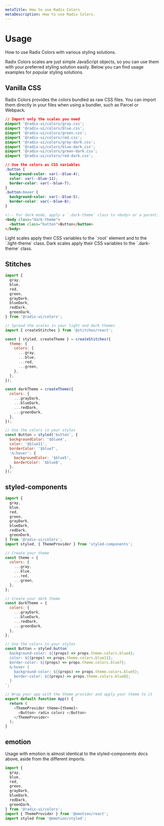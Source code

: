 ```yaml
---
metaTitle: How to use Radix Colors
metaDescription: How to use Radix Colors.
---
```


# Usage

<Description>
  How to use Radix Colors with various styling solutions.
</Description>

Radix Colors scales are just simple JavaScript objects, so you can use them with your preferred styling solution easily. Below you can find usage examples for popular styling solutions.

## Vanilla CSS

Radix Colors provides the colors bundled as raw CSS files. You can import them directly in your files when using a bundler, such as Parcel or Webpack.

```css
// Import only the scales you need
@import '@radix-ui/colors/gray.css';
@import '@radix-ui/colors/blue.css';
@import '@radix-ui/colors/green.css';
@import '@radix-ui/colors/red.css';
@import '@radix-ui/colors/gray-dark.css';
@import '@radix-ui/colors/blue-dark.css';
@import '@radix-ui/colors/green-dark.css';
@import '@radix-ui/colors/red-dark.css';

// Use the colors as CSS variables
.button {
  background-color: var(--blue-4);
  color: var(--blue-11);
  border-color: var(--blue-7);
}
.button:hover {
  background-color: var(--blue-5);
  border-color: var(--blue-8);
}
```

```html
<!-- For dark mode, apply a `.dark-theme` class to <body> or a parent. -->
<body class="dark-theme">
  <button class="button">Button</button>
</body>
```

<Note>
  Light scales apply their CSS variables to the `:root` element and to the
  `.light-theme` class. Dark scales apply their CSS variables to the
  `.dark-theme` class.
</Note>

## Stitches

```jsx
import {
  gray,
  blue,
  red,
  green,
  grayDark,
  blueDark,
  redDark,
  greenDark,
} from '@radix-ui/colors';

// Spread the scales in your light and dark themes
import { createStitches } from '@stitches/react';

const { styled, createTheme } = createStitches({
  theme: {
    colors: {
      ...gray,
      ...blue,
      ...red,
      ...green,
    },
  },
});

const darkTheme = createTheme({
  colors: {
    ...grayDark,
    ...blueDark,
    ...redDark,
    ...greenDark,
  },
});

// Use the colors in your styles
const Button = styled('button', {
  backgroundColor: '$blue4',
  color: '$blue11',
  borderColor: '$blue7',
  '&:hover': {
    backgroundColor: '$blue5',
    borderColor: '$blue8',
  },
});
```

## styled-components

```js
import {
  gray,
  blue,
  red,
  green,
  grayDark,
  blueDark,
  redDark,
  greenDark,
} from '@radix-ui/colors';
import styled, { ThemeProvider } from 'styled-components';

// Create your theme
const theme = {
  colors: {
    ...gray,
    ...blue,
    ...red,
    ...green,
  },
};

// Create your dark theme
const darkTheme = {
  colors: {
    ...grayDark,
    ...blueDark,
    ...redDark,
    ...greenDark,
  },
};

// Use the colors in your styles
const Button = styled.button`
  background-color: ${(props) => props.theme.colors.blue4};
  color: ${(props) => props.theme.colors.blue11};
  border-color: ${(props) => props.theme.colors.blue7};
  &:hover {
    background-color: ${(props) => props.theme.colors.blue5};
    border-color: ${(props) => props.theme.colors.blue8};
  }
`;

// Wrap your app with the theme provider and apply your theme to it
export default function App() {
  return (
    <ThemeProvider theme={theme}>
      <Button> radix colorz </Button>
    </ThemeProvider>
  );
}
```

## emotion

Usage with emotion is almost identical to the styled-components docs above, aside from the different imports.

```js
import {
  gray,
  blue,
  red,
  green,
  grayDark,
  blueDark,
  redDark,
  greenDark,
} from '@radix-ui/colors';
import { ThemeProvider } from '@emotion/react';
import styled from '@emotion/styled';
```
